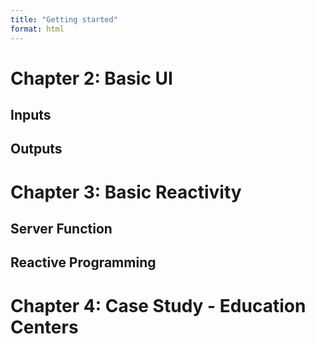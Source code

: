 ```yaml
---
title: "Getting started"
format: html
---
```


# Chapter 2: Basic UI
## Inputs
## Outputs
# Chapter 3: Basic Reactivity
## Server Function
## Reactive Programming
# Chapter 4: Case Study - Education Centers